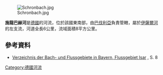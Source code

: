 {{Coord|47.58158|N|11.48960|E|display=title}}

[[Image:Schronbach.jpg|right]]

'''施龍巴赫河'''是[[德國|德國]]的河流，位於該國東南部，由[[巴伐利亞|巴伐利亞]]負責管轄，屬於[[伊薩爾河|伊薩爾河]]的左支流，河道全長6公里，流域面積8平方公里。

==參考資料==
* [http://www.lfu.bayern.de/wasser/gewaesserverzeichnisse/doc_pic/tab16.pdf#page=90 Verzeichnis der Bach- und Flussgebiete in Bayern, Flussgebiet Isar] {{Wayback|url=http://www.lfu.bayern.de/wasser/gewaesserverzeichnisse/doc_pic/tab16.pdf#page=90 |date=20140530010511 }}, S. 8

{{Germany-geo-stub}}
[[Category:德國河流|Category:德國河流]]